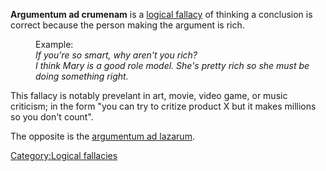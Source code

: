 '''Argumentum ad crumenam''' is a [[logical fallacy]] of thinking a conclusion is correct because the person making the argument is rich.

:Example:
:''If you're so smart, why aren't you rich?''
:''I think Mary is a good role model. She's pretty rich so she must be doing something right.''

This fallacy is notably prevelant in art, movie, video game, or music criticism; in the form "you can try to critize product X but it makes millions so you don't count". 

The opposite is the [[argumentum ad lazarum]].

[[Category:Logical fallacies]]